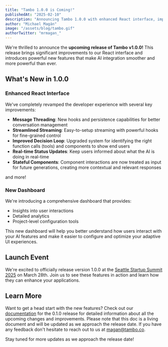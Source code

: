 ```yaml
---
title: "Tambo 1.0.0 is Coming!"
publishedAt: "2025-02-10"
description: "Announcing Tambo 1.0.0 with enhanced React interface, improved chat features, and a new dashboard"
author: "Michael Magán"
image: "/assets/blog/tambo.gif"
authorTwitter: "mrmagan_"
---
```


We're thrilled to announce the **upcoming release of Tambo v1.0.0!** This release brings significant improvements to our React interface and introduces powerful new features that make AI integration smoother and more powerful than ever.

## What's New in 1.0.0

### Enhanced React Interface

We've completely revamped the developer experience with several key improvements:

- **Message Threading**: New hooks and persistence capabilities for better conversation management
- **Streamlined Streaming**: Easy-to-setup streaming with powerful hooks for fine-grained control
- **Improved Decision Loop**: Upgraded system for identifying the right function calls (tools) and components to show end users
- **Real-time Status Updates**: Keep users informed about what the AI is doing in real-time
- **Stateful Components**: Component interactions are now treated as input for future generations, creating more contextual and relevant responses

and more!

### New Dashboard

We're introducing a comprehensive dashboard that provides:

- Insights into user interactions
- Detailed analytics
- Project-level configuration tools

This new dashboard will help you better understand how users interact with your AI features and make it easier to configure and optimize your adaptive UI experiences.

## Launch Event

We're excited to officially release version 1.0.0 at the [Seattle Startup Summit 2025](https://lu.ma/seattle-startup-summit) on March 28th. Join us to see these features in action and learn how they can enhance your applications.

## Learn More

Want to get a head start with the new features? Check out our [documentation](/vnext) for the 0.1.0 release for detailed information about all the upcoming changes and improvements. Please note that this doc is a living document and will be updated as we approach the release date. If you have any feedback don't hesitate to reach out to us at [magan@tambo.co](mailto:magan@tambo.co).

Stay tuned for more updates as we approach the release date!
